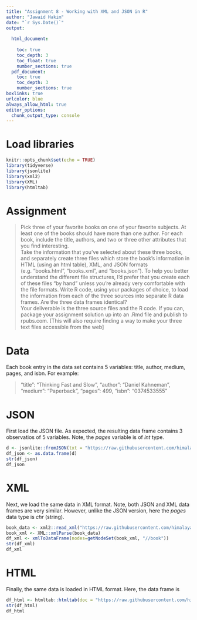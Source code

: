 ```yaml
---
title: "Assignment 8 - Working with XML and JSON in R"
author: "Jawaid Hakim"
date: "`r Sys.Date()`"
output:
  
  html_document:
    
    toc: true
    toc_depth: 3
    toc_float: true
    number_sections: true
  pdf_document: 
    toc: true
    toc_depth: 3
    number_sections: true
boxlinks: true
urlcolor: blue
always_allow_html: true
editor_options: 
  chunk_output_type: console
---
```


# Load libraries

```r
knitr::opts_chunk$set(echo = TRUE)
library(tidyverse)
library(jsonlite)
library(xml2)
library(XML)
library(htmltab)
```

# Assignment
    
>Pick three of your favorite books on one of your favorite subjects. At least one of the books should have more
than one author. For each book, include the title, authors, and two or three other attributes that you find
interesting.  
Take the information that you’ve selected about these three books, and separately create three files which
store the book’s information in HTML (using an html table), XML, and JSON formats (e.g. “books.html”,
“books.xml”, and “books.json”). To help you better understand the different file structures, I’d prefer that you
create each of these files “by hand” unless you’re already very comfortable with the file formats.
Write R code, using your packages of choice, to load the information from each of the three sources into
separate R data frames. Are the three data frames identical?  
Your deliverable is the three source files and the R code. If you can, package your assignment solution up into
an .Rmd file and publish to rpubs.com. [This will also require finding a way to make your three text files
accessible from the web]

# Data

Each book entry in the data set contains 5 variables: title, author, medium, pages, and isbn. For example:

> "title": "Thinking Fast and Slow",
  "author": "Daniel Kahneman",
  "medium": "Paperback",
  "pages": 499,
  "isbn": "0374533555"
        
# JSON

First load the JSON file. As expected, the resulting data frame contains 3 observatios of 5 variables. Note, the *pages* variable is of *int* type.

```r
d <- jsonlite::fromJSON(txt = "https://raw.githubusercontent.com/himalayahall/DATA607/main/Assignment%208/books.json")
df_json <- as.data.frame(d)
str(df_json)
df_json
```

# XML

Next, we load the same data in XML format. Note, both JSON and XML data frames are very similar. However, unlike the JSON version, here the *pages* data type is *chr* (string).

```r
book_data <- xml2::read_xml("https://raw.githubusercontent.com/himalayahall/DATA607/main/Assignment%208/books.xml")
book_xml <- XML::xmlParse(book_data)
df_xml <- xmlToDataFrame(nodes=getNodeSet(book_xml, "//book"))
str(df_xml)
df_xml
```

# HTML

Finally, the same data is loaded in HTML format. Here, the data frame is 

```r
df_html <- htmltab::htmltab(doc = "https://raw.githubusercontent.com/himalayahall/DATA607/main/Assignment%208/books.html")
str(df_html)
df_html
```

